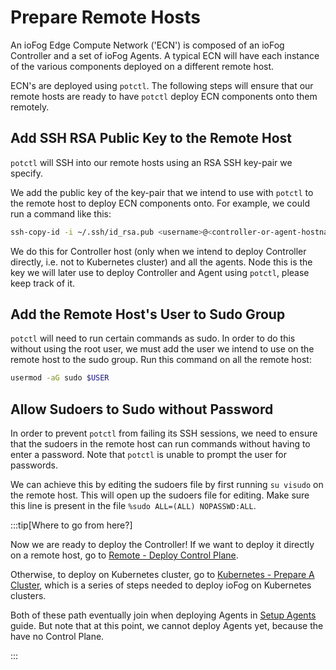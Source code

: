 # Prepare Remote Hosts

An ioFog Edge Compute Network ('ECN') is composed of an ioFog Controller and a set of ioFog Agents. A typical ECN will have each instance of the various components deployed on a different remote host.

ECN's are deployed using `potctl`. The following steps will ensure that our remote hosts are ready to have `potctl` deploy ECN components onto them remotely.

## Add SSH RSA Public Key to the Remote Host

`potctl` will SSH into our remote hosts using an RSA SSH key-pair we specify.

We add the public key of the key-pair that we intend to use with `potctl` to the remote host to deploy ECN components onto. For example, we could run a command like this:

```bash
ssh-copy-id -i ~/.ssh/id_rsa.pub <username>@<controller-or-agent-hostname>
```

We do this for Controller host (only when we intend to deploy Controller directly, i.e. not to Kubernetes cluster) and all the agents. Node this is the key we will later use to deploy Controller and Agent using `potctl`, please keep track of it.

## Add the Remote Host's User to Sudo Group

`potctl` will need to run certain commands as sudo. In order to do this without using the root user, we must add the user we intend to use on the remote host to the sudo group. Run this command on all the remote host:

```bash
usermod -aG sudo $USER
```

## Allow Sudoers to Sudo without Password

In order to prevent `potctl` from failing its SSH sessions, we need to ensure that the sudoers in the remote host can run commands without having to enter a password. Note that `potctl` is unable to prompt the user for passwords.

We can achieve this by editing the sudoers file by first running `su visudo` on the remote host. This will open up the sudoers file for editing. Make sure this line is present in the file `%sudo ALL=(ALL) NOPASSWD:ALL`.


:::tip[Where to go from here?]
  <p>Now we are ready to deploy the Controller! If we want to deploy it directly on a remote host, go to <a href="../platform-deployment/remote-control-plane">Remote - Deploy Control Plane</a>.</p>
  <p>Otherwise, to deploy on Kubernetes cluster, go to <a href="../platform-deployment/kubernetes-prepare-cluster">Kubernetes - Prepare A Cluster</a>, which is a series of steps needed to deploy ioFog on Kubernetes clusters.</p>
  <p>Both of these path eventually join when deploying Agents in <a href="../platform-deployment/setup-your-agents">Setup Agents</a> guide. But note that at this point, we cannot deploy Agents yet, because the have no Control Plane.</p>
:::


<EditPageAdmonition />
